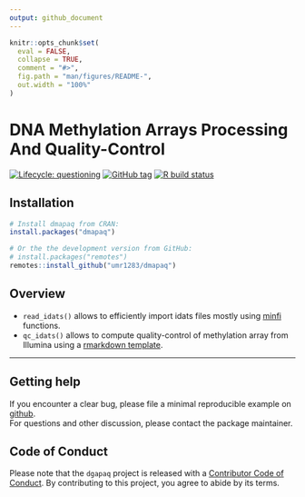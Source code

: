 ```yaml
---
output: github_document
---
```


<!-- README.md is generated from README.Rmd. Please edit that file -->

```r
knitr::opts_chunk$set(
  eval = FALSE,
  collapse = TRUE,
  comment = "#>",
  fig.path = "man/figures/README-",
  out.width = "100%"
)
```

# DNA Methylation Arrays Processing And Quality-Control

<!-- badges: start -->
[![Lifecycle: questioning](https://img.shields.io/badge/lifecycle-questioning-blue.svg)]()
[![GitHub tag](https://img.shields.io/github/tag/umr1283/dmapaq.svg?label=latest tag&include_prereleases)](https://github.com/umr1283/dmapaq)
[![R build status](https://github.com/umr1283/dmapaq/workflows/R-CMD-check/badge.svg)](https://github.com/umr1283/dmapaq/actions)
<!-- badges: end -->

## Installation

```r
# Install dmapaq from CRAN:
install.packages("dmapaq")

# Or the the development version from GitHub:
# install.packages("remotes")
remotes::install_github("umr1283/dmapaq")
```

## Overview 

* `read_idats()` allows to efficiently import idats files mostly 
    using [minfi](https://bioconductor.org/packages/minfi/) functions.
* `qc_idats()` allows to compute quality-control of methylation array from Illumina 
    using a [rmarkdown template](inst/rmarkdown/templates/qc_idats/skeleton/skeleton.Rmd).

---

## Getting help

If you encounter a clear bug, please file a minimal reproducible example on [github](https://github.com/umr1283/dgapaq/issues).  
For questions and other discussion, please contact the package maintainer.

## Code of Conduct

Please note that the `dgapaq` project is released with a [Contributor Code of Conduct](https://contributor-covenant.org/version/2/0/CODE_OF_CONDUCT.html). By contributing to this project, you agree to abide by its terms.
